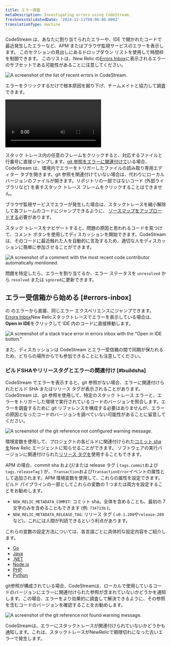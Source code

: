 ```yaml
---
title: エラー調査
metaDescription: Investigating errors using CodeStream.
freshnessValidatedDate: '2024-12-11T00:00:00.000Z'
translationType: machine
---
```







CodeStream は、あなたに割り当てられたエラーや、IDE で開かれたコードで最近発生したエラーなど、APM またはブラウザ監視サービスのエラーを表示します。 このセクションの見出しにあるドロップダウン リストを使用して時間枠を制御できます。 このリストは、New Relic の[Errors Inbox](/docs/errors-inbox/errors-inbox/)に表示されるエラーのサブセットである可能性があることに注意してください。

<img
  title="The list of recent errors in CodeStream."
  alt="A screenshot of the list of recent errors in CodeStream."
  src={codestreamErrorsList}
/>

エラーをクリックするだけで根本原因を掘り下げ、チームメイトと協力して調査できます。

<Video
  type="wistia"
  id="l65l4cqqhd"
/>

スタック トレース内の任意のフレームをクリックすると、対応するファイルと行番号に直接ジャンプします。[git 参照をエラーに関連付けて](#buildsha)いる場合、CodeStream は、環境内でエラーをトリガーしたファイルの読み取り専用エディター タブを開きます。git 参照を関連付けていない場合は、代わりにローカル バージョンのファイルが開きます。リポジトリの一部ではないコード (外部ライブラリなど) を表すスタック トレース フレームをクリックすることはできません。

ブラウザ監視サービスでエラーが発生した場合は、スタックトレースを縮小解除して各フレームのコードにジャンプできるように、 [ソースマップをアップロードする](/docs/browser/browser-monitoring/browser-pro-features/upload-source-maps-un-minify-js-errors/)必要があります。

スタック トレースをナビゲートすると、問題の原因と思われるコードを見つけて、コメント ボタンを使用してディスカッションを開始できます。CodeStream は、そのコードに最近触れた人を自動的に言及するため、適切な人をディスカッションに簡単に参加させることができます。

<img
  title="A comment with the most recent code contributor automatically mentioned."
  alt="A screenshot of a comment with the most recent code contributor automatically mentioned."
  src={codestreamErrorComment}
/>

問題を特定したら、エラーを割り当てるか、エラー ステータスを `unresolved` から `resolved` または `ignored`に更新できます。

## エラー受信箱から始める [#errors-inbox]

の のエラーから直接、同じエラー エクスペリエンスにジャンプできます。[Errors Inbox](/docs/errors-inbox/errors-inbox/)New Relicスタックトレースでエラーを表示している場合は、 <DNT>**Open in IDE**</DNT>をクリックして IDE 内のコードに直接移動します。

<img
  title="A stack trace error in errors inbox with the &quot;Open in IDE button"
  alt="A screenshot of a stack trace error in errors inbox with the &quot;Open in IDE button.&quot;"
  src={errorsinboxOpeninIdeCodestream}
/>

また、ディスカッションは CodeStream とエラー受信箱の間で同期が保たれるため、どちらの場所からでも参加できることにも注意してください。

### ビルドSHAやリリースタグとエラーの関連付け [#buildsha]

CodeStream でエラーを表示すると、git 参照がない場合、エラーに関連付けられたビルド SHA またはリリース タグが表示されることがあります。CodeStream は、git 参照を使用して、特定のスタック トレース エラーと、エラーをトリガーした環境で実行されているコードのバージョンを照合します。エラーを調査するために git リファレンスを構成する必要はありませんが、エラーの原因となったコードのバージョンを調べていない可能性があることに留意してください。

<img
  title="The git reference not configured warning message."
  alt="A screenshot of the git reference not configured warning message."
  src={codestreamBuildShaNotConfigured}
/>

環境変数を使用して、プロジェクトの各ビルドに関連付けられた[コミット sha を](https://git-scm.com/book/en/v2/Git-Tools-Revision-Selection)New Relic <InlinePopover type="apm"/>エージェントに知らせることができます。 ソフトウェアの実行バージョンに関連付けられた[リリース タグを](https://git-scm.com/book/en/v2/Git-Basics-Tagging)使用することもできます。

APM の場合、commit sha および/または release タグ ( `tags.commit`および`tags.releaseTag` ) が、 `Transaction`および`TransactionError`イベントの属性として追加されます。APM 環境変数を使用して、これらの属性を設定できます。ビルド パイプラインの一部としてこれらの変数の 1 つまたは両方を設定することをお勧めします。

* `NEW_RELIC_METADATA_COMMIT`: コミット sha。全体を含めることも、最初の 7 文字のみを含めることもできます (例: `734713b` )。
* `NEW_RELIC_METADATA_RELEASE_TAG`: リリース タグ ( `v0.1.209`や`release-209`など)。これには人間が判読できるという利点があります。

これらの変数の設定方法については、各言語ごとに具体的な設定内容をご紹介します。

* [Go](/docs/agents/go-agent/configuration/go-agent-configuration/)
* [Java](/docs/agents/java-agent/configuration/java-agent-configuration-config-file/)
* [.NET](/docs/agents/net-agent/configuration/net-agent-configuration/)
* [Node.js](/docs/agents/nodejs-agent/installation-configuration/nodejs-agent-configuration/)
* [PHP](/docs/agents/php-agent/configuration/php-agent-configuration/)
* [Python](/docs/agents/python-agent/configuration/python-agent-configuration/)

git参照が構成されている場合、CodeStreamは、ローカルで使用しているコードのバージョンにエラーに関連付けられた参照が含まれていないかどうかを通知します。この場合、エラーをより効果的に調査して解決できるように、その参照を含むコードのバージョンを確認することをお勧めします。

<img
  title="The git reference not found warning message."
  alt="A screenshot of the git reference not found warning message."
  src={codestreamBuildShaNotFound}
/>

CodeStreamは、エラーにスタックトレースが関連付けられていないかどうかも通知します。これは、スタックトレースがNewRelicで期限切れになった古いエラーで発生します。